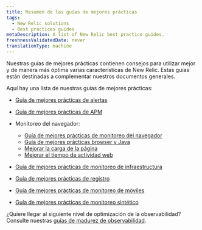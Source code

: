 ```yaml
---
title: Resumen de las guías de mejores prácticas
tags:
  - New Relic solutions
  - Best practices guides
metaDescription: A list of New Relic best practice guides.
freshnessValidatedDate: never
translationType: machine
---
```


Nuestras guías de mejores prácticas contienen consejos para utilizar mejor y de manera más óptima varias características de New Relic. Estas guías están destinadas a complementar nuestros documentos generales.

Aquí hay una lista de nuestras guías de mejores prácticas:

* [Guía de mejores prácticas de alertas](/docs/new-relic-solutions/best-practices-guides/alerts-applied-intelligence/alerts-best-practices)

* [Guía de mejores prácticas de APM](/docs/new-relic-solutions/best-practices-guides/full-stack-observability/apm-best-practices-guide)

* Monitoreo del navegador:

  * [Guía de mejores prácticas de monitoreo del navegador](/docs/new-relic-solutions/best-practices-guides/full-stack-observability/browser-monitoring-best-practices-guide)
  * [Guía de mejores prácticas browser y Java](/docs/new-relic-solutions/best-practices-guides/full-stack-observability/browser-monitoring-best-practices-java)
  * [Mejorar la carga de la página](/docs/new-relic-solutions/best-practices-guides/cx-improve-page-load)
  * [Mejorar el tiempo de actividad web](/docs/new-relic-solutions/best-practices-guides/cx-improve-web-uptime)

* [Guía de mejores prácticas de monitoreo de infraestructura](/docs/new-relic-solutions/best-practices-guides/full-stack-observability/infrastructure-monitoring-best-practices-guide)

* [Guía de mejores prácticas de registro](/docs/logs/get-started/logging-best-practices)

* [Guía de mejores prácticas de monitoreo de móviles](/docs/new-relic-solutions/best-practices-guides/full-stack-observability/mobile-monitoring-best-practices-guide)

* [Guía de mejores prácticas de monitoreo sintético](/docs/new-relic-solutions/best-practices-guides/full-stack-observability/synthetic-monitoring-best-practices-guide)

¿Quiere llegar al siguiente nivel de optimización de la observabilidad? Consulte nuestras [guías de madurez de observabilidad](/docs/new-relic-solutions/observability-maturity/introduction).